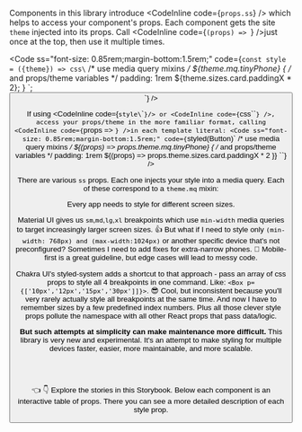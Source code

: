 
<Meta title="Get started/Styling/Media queries" />

<ThemeProvider>
  <Wrapper ss="margin-top:-0.5rem;">

Components in this library introduce <CodeInline code={`props.ss`} /> which helps to access your component's props. Each component gets the site <code>theme</code> injected into its props. Call <CodeInline code={`(props) => `} />just once at the top, then use it multiple times.

<Code
  ss="font-size: 0.85rem;margin-bottom:1.5rem;"
  code={`const style = ({theme}) => css\`
      /* use media query mixins */
      \${theme.mq.tinyPhone} {
            /* and props/theme variables */
            padding: 1rem \${theme.sizes.card.paddingX * 2};
      }
\`;
<Button ss={style}>`} />

If using <CodeInline code={`style\`\``}/> or <CodeInline code={`css\`\``} />, access your props/theme in the more familiar format, calling <CodeInline code={`props => `} />in each template literal:
<Code
  ss="font-size: 0.85rem;margin-bottom:1.5rem;"
  code={`styled(Button)\`
      /* use media query mixins */
      \${(props) => props.theme.mq.tinyPhone} {
            /* and props/theme variables */
            padding: 1rem \${(props) => props.theme.sizes.card.paddingX * 2
      }}
\``} />

There are various `ss` props. Each one injects your style into a media query. Each of these correspond to a `theme.mq` mixin:

<MediaQueriesBlock />

<Block bggradient="rainbow" ss="height:1px;margin:4.5rem 0 4rem 0;" />

<Block as="h2">Every app needs to style for different screen sizes.</Block>

Material UI gives us `sm`,`md`,`lg`,`xl` breakpoints which use `min-width` media queries to target increasingly larger screen sizes. 👍 But what if I need to style only `(min-width: 768px) and (max-width:1024px)` or another specific device that's not preconfigured? Sometimes I need to add fixes for extra-narrow phones. 🤔 Mobile-first is a great guideline, but edge cases will lead to messy code.

Chakra UI's styled-system adds a shortcut to that approach - pass an array of css props to style all 4 breakpoints in one command. Like: `<Box p={['10px','12px','15px','30px']]}>`. 😎 Cool, but inconsistent because you'll very rarely actually style all breakpoints at the same time. And now I have to remember sizes by a few predefined index numbers. Plus all those clever style props pollute the namespace with all other React props that pass data/logic. <!--Developers have been working for decades to solve namespace pollution. Seems like a step backwards. 🤮-->

**But such attempts at simplicity can make maintenance more difficult.** This library is very new and experimental. It's an attempt to make styling for multiple devices faster, easier, more maintainable, and more scalable.

<br />
<br />

<Inline ssPhone="display:none;">👈 </Inline>
  <Inline ssNotPhone="display:none;">👇 </Inline> <Inline textcolor="accent"> Explore the stories in this Storybook.</Inline> Below each component is an interactive <Inline textcolor="accent">table of props</Inline>. There you can see a more detailed description of each style prop.

  </Wrapper>
</ThemeProvider>
